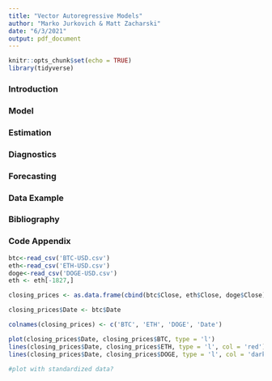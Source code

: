 ```yaml
---
title: "Vector Autoregressive Models"
author: "Marko Jurkovich & Matt Zacharski"
date: "6/3/2021"
output: pdf_document
---
```


```r
knitr::opts_chunk$set(echo = TRUE)
library(tidyverse)

```

### Introduction

### Model

### Estimation

### Diagnostics

### Forecasting

### Data Example

### Bibliography

### Code Appendix

```r
btc<-read_csv('BTC-USD.csv')
eth<-read_csv('ETH-USD.csv')
doge<-read_csv('DOGE-USD.csv')
eth <- eth[-1827,]

closing_prices <- as.data.frame(cbind(btc$Close, eth$Close, doge$Close))

closing_prices$Date <- btc$Date

colnames(closing_prices) <- c('BTC', 'ETH', 'DOGE', 'Date')

plot(closing_prices$Date, closing_prices$BTC, type = 'l')
lines(closing_prices$Date, closing_prices$ETH, type = 'l', col = 'red')
lines(closing_prices$Date, closing_prices$DOGE, type = 'l', col = 'dark green')

#plot with standardized data?



```